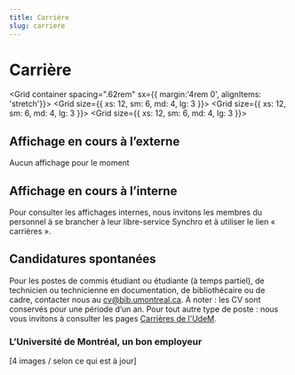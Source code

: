 ```yaml
---
title: Carrière
slug: carriere
---
```


# Carrière

<Grid container spacing=".62rem" sx={{ margin:'4rem 0', alignItems: 'stretch'}}>
    <Grid size={{ xs: 12, sm: 6, md: 4, lg: 3 }}>
      <Card2
      id='a'
        title="Notre organisation"
        Icon={UsersThree}
        href="../a-propos/notre-organisation"
      />
    </Grid>
    <Grid size={{ xs: 12, sm: 6, md: 4, lg: 3 }}>
      <Card2
      id='b'
        title="Membre Premières Nation, Métis ou Inuit?"
        Icon={Student}
        href="#"
      />
    </Grid>
    <Grid size={{ xs: 12, sm: 6, md: 4, lg: 3 }}>
      <Card2
        title="Faire carrière à l'UdeM"
        Icon={IconeUdeM}
        href="https://www.umontreal.ca/carrieres/"
      />
    </Grid>
  </Grid>


## Affichage en cours à l’externe

Aucun affichage pour le moment

<Divider />

## Affichage en cours à l’interne

Pour consulter les affichages internes, nous invitons les membres du personnel à se brancher à leur libre-service Synchro et à utiliser le lien « carrières ».

<Divider />

## Candidatures spontanées

Pour les postes de commis étudiant ou étudiante (à temps partiel), de technicien ou technicienne en documentation, de bibliothécaire ou de cadre, contacter nous au [cv@bib.umontreal.ca](mailto:cv@bib.umontreal.ca). À noter : les CV sont conservés pour une période d’un an. Pour tout autre type de poste : nous vous invitons à consulter les pages [Carrières de l'UdeM](https://www.umontreal.ca/carrieres/).

### L’Université de Montréal, un bon employeur

[4 images / selon ce qui est à jour]

